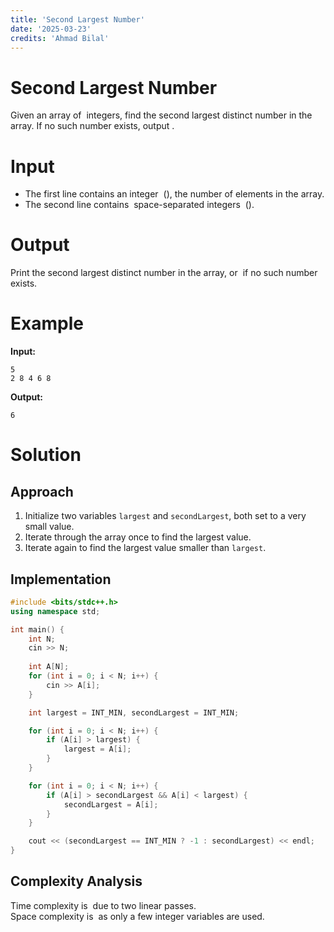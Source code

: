 ```yaml
---
title: 'Second Largest Number'  
date: '2025-03-23'  
credits: 'Ahmad Bilal'  
---
```


# Second Largest Number  

Given an array of <Math inline>N</Math> integers, find the second largest distinct number in the array. If no such number exists, output <Math inline>-1</Math>.  

# Input  

- The first line contains an integer <Math inline>N</Math> (<Math inline>2 \leq N \leq 10^5</Math>), the number of elements in the array.  
- The second line contains <Math inline>N</Math> space-separated integers <Math inline>A[1], A[2], ..., A[N]</Math> (<Math inline>-10^9 \leq A[i] \leq 10^9</Math>).  

# Output  

Print the second largest distinct number in the array, or <Math inline>-1</Math> if no such number exists.  

# Example  

**Input:**  
```
5
2 8 4 6 8
```

**Output:**  
```
6
```

# Solution  

<Solution>  

## Approach  

1. Initialize two variables `largest` and `secondLargest`, both set to a very small value.  
2. Iterate through the array once to find the largest value.  
3. Iterate again to find the largest value smaller than `largest`.  

## Implementation  

```cpp
#include <bits/stdc++.h>
using namespace std;

int main() {
    int N;
    cin >> N;
    
    int A[N];
    for (int i = 0; i < N; i++) {
        cin >> A[i];
    }

    int largest = INT_MIN, secondLargest = INT_MIN;

    for (int i = 0; i < N; i++) {
        if (A[i] > largest) {
            largest = A[i];
        }
    }

    for (int i = 0; i < N; i++) {
        if (A[i] > secondLargest && A[i] < largest) {
            secondLargest = A[i];
        }
    }

    cout << (secondLargest == INT_MIN ? -1 : secondLargest) << endl;
}
```

## Complexity Analysis  

Time complexity is <Math inline>O(N)</Math> due to two linear passes.  
Space complexity is <Math inline>O(1)</Math> as only a few integer variables are used.  

</Solution>
